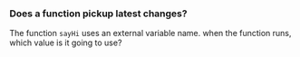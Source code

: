 ### Does a function pickup latest changes?

The function `sayHi` uses an external variable
name. when the function runs, which value is it
going to use?